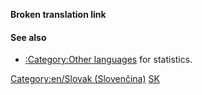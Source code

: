 '''Broken translation link'''{{en/-}}{{en/Bilingual box| Sk
| --
| ''This page provides an index for a wide range of '''articles in Slovak''' in OpenTTD Wiki.<br/>Articles with {{en/S|Other_languages}} template with'' '''<code><nowiki>language_page=sk</nowiki></code>''' ''parameter automatically link here.''
}}

====See also====
*[[Category/en/Other languages|:Category:Other languages]] for statistics.

[[Category:en/Slovak (Slovenčina)]][[Category:en/Articles in other languages|SK]]